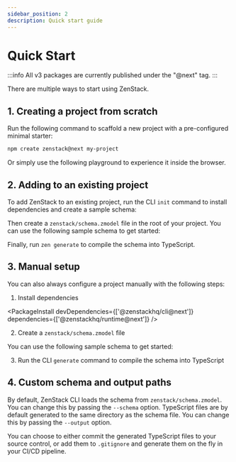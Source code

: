 ```yaml
---
sidebar_position: 2
description: Quick start guide
---
```



# Quick Start

:::info
All v3 packages are currently published under the "@next" tag.
:::

There are multiple ways to start using ZenStack.

## 1. Creating a project from scratch

Run the following command to scaffold a new project with a pre-configured minimal starter:

```bash
npm create zenstack@next my-project
```

Or simply use the following playground to experience it inside the browser.

<StackBlitzGithubEmbed repoPath="zenstackhq/v3-doc-quick-start" />

## 2. Adding to an existing project

To add ZenStack to an existing project, run the CLI `init` command to install dependencies and create a sample schema:

<PackageExec command="zenstack@next init" />

Then create a `zenstack/schema.zmodel` file in the root of your project. You can use the following sample schema to get started:

<ZModelStarter />

Finally, run `zen generate` to compile the schema into TypeScript.

<PackageExec command="zen generate" />

## 3. Manual setup

You can also always configure a project manually with the following steps:

1. Install dependencies

  <PackageInstall devDependencies={['@zenstackhq/cli@next']} dependencies={['@zenstackhq/runtime@next']} />

2. Create a `zenstack/schema.zmodel` file

  You can use the following sample schema to get started:

  <ZModelStarter />

3. Run the CLI `generate` command to compile the schema into TypeScript

  <PackageExec command="zen generate" />

## 4. Custom schema and output paths

By default, ZenStack CLI loads the schema from `zenstack/schema.zmodel`. You can change this by passing the `--schema` option. TypeScript files are by default generated to the same directory as the schema file. You can change this by passing the `--output` option.

You can choose to either commit the generated TypeScript files to your source control, or add them to `.gitignore` and generate them on the fly in your CI/CD pipeline.
